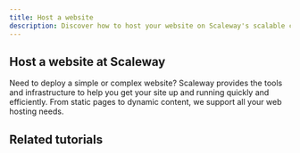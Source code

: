 ```yaml
---
title: Host a website
description: Discover how to host your website on Scaleway's scalable cloud platform.
---
```


## Host a website at Scaleway
Need to deploy a simple or complex website? Scaleway provides the tools and infrastructure to help you get your site up and running quickly and efficiently. From static pages to dynamic content, we support all your web hosting needs.

<Grid>
    <SummaryCard
        title="Choose a deployment method"
        icon="info"
        description="Compare the tradeoffs and benefits of different technologies."
        label="Read more"
        url="/account/reference-content/use-case-informational-website/"
    />
    <SummaryCard
        title="Host a static website on Object Storage"
        icon="rocket"
        description="The Bucket Website feature allows you to easily deploy static content, and use your own domain name."
        label="Read more"
        url="/object-storage/how-to/use-bucket-website/"
    />
</Grid>

<Grid>
    <SummaryCard
        title="How to manage your Web Hosting with cPanel"
        icon="help-circle-outline"
        description="Compare the tradeoffs and benefits of different technologies."
        label="Read more"
        url="/webhosting/how-to/manage-cpanel-webhosting/"
    />
    <SummaryCard
        title="One-click WordPress deployment with Scaleway InstantApps"
        icon="book-open-outline"
        description="Quickly set up WordPress on a Scaleway Instance"
        label="Read more"
        url="/tutorials/wordpress-instantapp/"
    />
    <SummaryCard
        title="Deploy and host a website with Serverless Containers"
        icon="book-open-outline"
        description="Easily deploy and scale containerized static websites."
        label="Read more"
        url="/tutorials/hosting-static-websites-serverless-containers/"
    />
</Grid>

## Related tutorials

<UseCaseList category="website-hosting" />